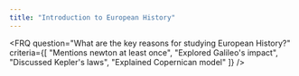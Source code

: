 ```yaml
---
title: "Introduction to European History"
---
```


<FRQ 
  question="What are the key reasons for studying European History?" 
  criteria={[
    "Mentions newton at least once",
    "Explored Galileo's impact",
    "Discussed Kepler's laws",
    "Explained Copernican model"
  ]}
/>

